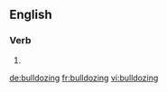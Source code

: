 ==English==

===Verb===
{{head|en}}

# {{present participle of|bulldoze}}

[[de:bulldozing]]
[[fr:bulldozing]]
[[vi:bulldozing]]
